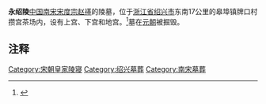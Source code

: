 {{文物保护单位
| 级别 = 全国
| 图片 = 
| 名称 = 宋六陵<br />（永绍陵）
| 编号 = 7-0575 
| 分类 = 古墓葬
| 时代 = [[南宋|南宋]]
| 所在 = [[浙江省|浙江省]][[绍兴市|绍兴市]]
| 登录 = 2013年3月
| Cat = 浙江全国重点文物保护单位
}}
'''永绍陵'''[[中国|中国]][[南宋|南宋]][[宋度宗|宋度宗赵禥]]的陵墓，位于[[浙江省|浙江省]][[绍兴市|绍兴市]]东南17公里的皋埠镇牌口村攒宫茶场内，设有上宫、下宫和地宫。<ref>{{cite web|author=故宫博物院院刊|title=南宋帝陵攒宫的形制布局|url=http://www.cnki.net/KCMS/detail/detail.aspx?QueryID=12&CurRec=1&recid=&filename=GGBW200906004&dbname=CJFD2009&dbcode=CJFQ&pr=&urlid=&yx=&v=MzAwOTMzcVRyV00xRnJDVVJMNmZiK1puRnl6a1c3L0lJaXJKZWJHNEh0ak1xWTlGWUlSOGVYMUx1eFlTN0RoMVQ=|accessdate=2009年06期|archive-date=2016-03-05|archive-url=https://web.archive.org/web/20160305011404/http://www.cnki.net/KCMS/detail/detail.aspx?QueryID=12&CurRec=1&recid=&filename=GGBW200906004&dbname=CJFD2009&dbcode=CJFQ&pr=&urlid=&yx=&v=MzAwOTMzcVRyV00xRnJDVVJMNmZiK1puRnl6a1c3L0lJaXJKZWJHNEh0ak1xWTlGWUlSOGVYMUx1eFlTN0RoMVQ=|dead-url=yes}}</ref>墓在[[元朝|元朝]]被掘毁。

==注释==
<references/>

[[Category:宋朝皇家陵寝|Category:宋朝皇家陵寝]]
[[Category:绍兴墓葬|Category:绍兴墓葬]]
[[Category:南宋墓葬|Category:南宋墓葬]]
{{全国重点文物保护单位小作品}}